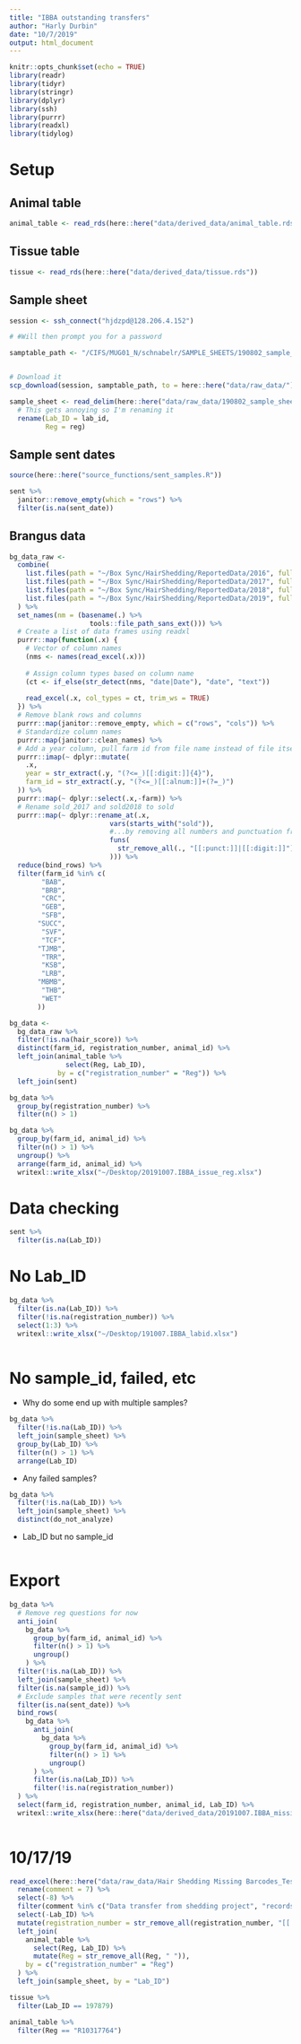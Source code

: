 ```yaml
---
title: "IBBA outstanding transfers"
author: "Harly Durbin"
date: "10/7/2019"
output: html_document
---
```


```r
knitr::opts_chunk$set(echo = TRUE)
library(readr)
library(tidyr)
library(stringr)
library(dplyr)
library(ssh)
library(purrr)
library(readxl)
library(tidylog)
```

# Setup 

## Animal table

```r
animal_table <- read_rds(here::here("data/derived_data/animal_table.rds"))
```

## Tissue table

```r
tissue <- read_rds(here::here("data/derived_data/tissue.rds"))
```


## Sample sheet

```r
session <- ssh_connect("hjdzpd@128.206.4.152")

# #Will then prompt you for a password

samptable_path <- "/CIFS/MUG01_N/schnabelr/SAMPLE_SHEETS/190802_sample_sheet.csv"


# Download it
scp_download(session, samptable_path, to = here::here("data/raw_data/"))
```


```r
sample_sheet <- read_delim(here::here("data/raw_data/190802_sample_sheet.csv"), delim = c(","), col_names = TRUE, guess_max = 10000) %>% 
  # This gets annoying so I'm renaming it
  rename(Lab_ID = lab_id,
         Reg = reg)
```

## Sample sent dates

```r
source(here::here("source_functions/sent_samples.R"))
```

```r
sent %>% 
  janitor::remove_empty(which = "rows") %>% 
  filter(is.na(sent_date))
```


## Brangus data

```r
bg_data_raw <-
  combine(
    list.files(path = "~/Box Sync/HairShedding/ReportedData/2016", full.names = TRUE),
    list.files(path = "~/Box Sync/HairShedding/ReportedData/2017", full.names = TRUE),
    list.files(path = "~/Box Sync/HairShedding/ReportedData/2018", full.names = TRUE),
    list.files(path = "~/Box Sync/HairShedding/ReportedData/2019", full.names = TRUE)
  ) %>%
  set_names(nm = (basename(.) %>%
                    tools::file_path_sans_ext())) %>%
  # Create a list of data frames using readxl
  purrr::map(function(.x) {
    # Vector of column names
    (nms <- names(read_excel(.x)))
    
    # Assign column types based on column name
    (ct <- if_else(str_detect(nms, "date|Date"), "date", "text"))
    
    read_excel(.x, col_types = ct, trim_ws = TRUE)
  }) %>%
  # Remove blank rows and columns
  purrr::map(janitor::remove_empty, which = c("rows", "cols")) %>%
  # Standardize column names
  purrr::map(janitor::clean_names) %>%
  # Add a year column, pull farm id from file name instead of file itself
  purrr::imap(~ dplyr::mutate(
    .x,
    year = str_extract(.y, "(?<=_)[[:digit:]]{4}"),
    farm_id = str_extract(.y, "(?<=_)[[:alnum:]]+(?=_)")
  )) %>%
  purrr::map(~ dplyr::select(.x,-farm)) %>%
  # Rename sold_2017 and sold2018 to sold
  purrr::map(~ dplyr::rename_at(.x,
                         vars(starts_with("sold")),
                         #...by removing all numbers and punctuation from column names where the column name contains "sold"
                         funs(
                           str_remove_all(., "[[:punct:]]|[[:digit:]]")
                         ))) %>% 
  reduce(bind_rows) %>% 
  filter(farm_id %in% c(        
        "BAB",
        "BRB",
        "CRC",
        "GEB",
        "SFB",
       "SUCC",
        "SVF",
        "TCF",
       "TJMB",
        "TRR",
        "KSB",
        "LRB",
       "MBMB",
        "THB",
        "WET"
       ))
```


```r
bg_data <-
  bg_data_raw %>% 
  filter(!is.na(hair_score)) %>% 
  distinct(farm_id, registration_number, animal_id) %>% 
  left_join(animal_table %>% 
              select(Reg, Lab_ID),
            by = c("registration_number" = "Reg")) %>% 
  left_join(sent)
```

```r
bg_data %>% 
  group_by(registration_number) %>% 
  filter(n() > 1)
```

```r
bg_data %>% 
  group_by(farm_id, animal_id) %>% 
  filter(n() > 1) %>% 
  ungroup() %>% 
  arrange(farm_id, animal_id) %>% 
  writexl::write_xlsx("~/Desktop/20191007.IBBA_issue_reg.xlsx")
```


# Data checking

```r
sent %>% 
  filter(is.na(Lab_ID))
```


# No Lab_ID

```r

bg_data %>% 
  filter(is.na(Lab_ID)) %>% 
  filter(!is.na(registration_number)) %>% 
  select(1:3) %>% 
  writexl::write_xlsx("~/Desktop/191007.IBBA_labid.xlsx")
  
```

# No sample_id, failed, etc

* Why do some end up with multiple samples?

```r

bg_data %>% 
  filter(!is.na(Lab_ID)) %>% 
  left_join(sample_sheet) %>% 
  group_by(Lab_ID) %>% 
  filter(n() > 1) %>% 
  arrange(Lab_ID)

```


* Any failed samples?

```r
bg_data %>% 
  filter(!is.na(Lab_ID)) %>% 
  left_join(sample_sheet) %>% 
  distinct(do_not_analyze)
```

* Lab_ID but no sample_id

```r


```

# Export

```r
bg_data %>% 
  # Remove reg questions for now
  anti_join(
    bg_data %>% 
      group_by(farm_id, animal_id) %>% 
      filter(n() > 1) %>%
      ungroup() 
    ) %>% 
  filter(!is.na(Lab_ID)) %>% 
  left_join(sample_sheet) %>% 
  filter(is.na(sample_id)) %>% 
  # Exclude samples that were recently sent
  filter(is.na(sent_date)) %>% 
  bind_rows(
    bg_data %>% 
      anti_join(
        bg_data %>% 
          group_by(farm_id, animal_id) %>% 
          filter(n() > 1) %>%
          ungroup() 
      ) %>% 
      filter(is.na(Lab_ID)) %>% 
      filter(!is.na(registration_number))
  ) %>% 
  select(farm_id, registration_number, animal_id, Lab_ID) %>% 
  writexl::write_xlsx(here::here("data/derived_data/20191007.IBBA_missing.xlsx"))
  
```


# 10/17/19

```r
read_excel(here::here("data/raw_data/Hair Shedding Missing Barcodes_Tests.xlsx")) %>% 
  rename(comment = 7) %>% 
  select(-8) %>% 
  filter(comment %in% c("Data transfer from shedding project", "records show you received in 2018 shipment")) %>% 
  select(-Lab_ID) %>% 
  mutate(registration_number = str_remove_all(registration_number, "[[:space:]]")) %>% 
  left_join(
    animal_table %>% 
      select(Reg, Lab_ID) %>% 
      mutate(Reg = str_remove_all(Reg, " ")),
    by = c("registration_number" = "Reg")
  ) %>% 
  left_join(sample_sheet, by = "Lab_ID")
```


```r
tissue %>% 
  filter(Lab_ID == 197879)

animal_table %>% 
  filter(Reg == "R10317764")



```

